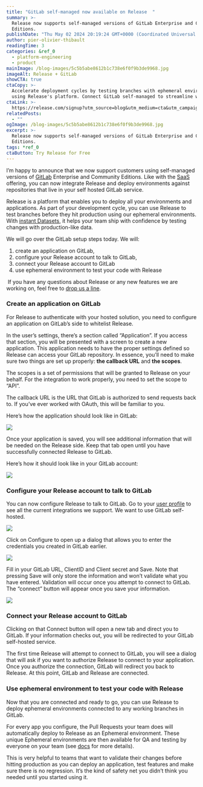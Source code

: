 ```yaml
---
title: "GitLab self-managed now available on Release  "
summary: >-
  Release now supports self-managed versions of GitLab Enterprise and Community
  Editions.
publishDate: "Thu May 02 2024 20:19:24 GMT+0000 (Coordinated Universal Time)"
author: pier-olivier-thibault
readingTime: 3
categories: &ref_0
  - platform-engineering
  - product
mainImage: /blog-images/5c5b5abe8612b1c738e6f0f9b3de9968.jpg
imageAlt: Release + GitLab
showCTA: true
ctaCopy: >-
  Accelerate deployment cycles by testing branches with ephemeral environments
  using Release's platform. Connect GitLab self-managed to streamline workflows.
ctaLink: >-
  https://release.com/signup?utm_source=blog&utm_medium=cta&utm_campaign=blog-cta&utm_content=gitlab-self-managed-now-available-on-release
relatedPosts:
  - ""
ogImage: /blog-images/5c5b5abe8612b1c738e6f0f9b3de9968.jpg
excerpt: >-
  Release now supports self-managed versions of GitLab Enterprise and Community
  Editions.
tags: *ref_0
ctaButton: Try Release for Free
---
```


I’m happy to announce that we now support customers using self-managed versions of [GitLab](https://about.gitlab.com/) Enterprise and Community Editions. Like with the [SaaS](https://docs.gitlab.com/ee/subscriptions/index.html#choose-between-gitlab-saas-or-gitlab-self-managed) offering, you can now integrate Release and deploy environments against repositories that live in your self hosted GitLab service.

Release is a platform that enables you to deploy all your environments and applications. As part of your development cycle, you can use Release to test branches before they hit production using our ephemeral environments. With [instant Datasets](https://docs.gitlab.com/ee/subscriptions/index.html#choose-between-gitlab-saas-or-gitlab-self-managed), it helps your team ship with confidence by testing changes with production-like data.

We will go over the GitLab setup steps today. We will:

1.  create an application on GitLab,
2.  configure your Release account to talk to GitLab, 
3.  connect your Release account to GitLab
4.  use ephemeral environment to test your code with Release

 If you have any questions about Release or any new features we are working on, feel free to [drop us a line](mailto:hello@release.com).  

### Create an application on GitLab

For Release to authenticate with your hosted solution, you need to configure an application on GitLab’s side to whitelist Release.

In the user’s settings, there’s a section called “Application”. If you access that section, you will be presented with a screen to create a new application. This application needs to have the proper settings defined so Release can access your GitLab repository. In essence, you’ll need to make sure two things are set up properly: **the callback URL** and **the scopes**.

The scopes is a set of permissions that will be granted to Release on your behalf. For the integration to work properly, you need to set the scope to “API”.

The callback URL is the URL that GitLab is authorized to send requests back to. If you’ve ever worked with OAuth, this will be familiar to you.

Here’s how the application should look like in GitLab:

![](/blog-images/3d2bc79ec7ffef9a6c65a461c15d54f3.png)

Once your application is saved, you will see additional information that will be needed on the Release side. Keep that tab open until you have successfully connected Release to GitLab.

Here’s how it should look like in your GitLab account:

![](/blog-images/cc113defbd618a1d8eae46fc2cba26d6.png)

### Configure your Release account to talk to GitLab

You can now configure Release to talk to GitLab. Go to your [user profile](https://app.release.com/admin/user-profile) to see all the current integrations we support. We want to use GitLab self-hosted. 

![](/blog-images/18f4a03d7815db85a9890c329c173eff.png)

Click on Configure to open up a dialog that allows you to enter the credentials you created in GitLab earlier.

![](/blog-images/ffd747d7ec0423f27ed16e7236065f64.png)

Fill in your GitLab URL, ClientID and Client secret and Save. Note that pressing Save will only store the information and won’t validate what you have entered. Validation will occur once you attempt to connect to GitLab. The “connect” button will appear once you save your information. 

![](/blog-images/a2920b5c88fa90c39ed65434d678107a.png)

### Connect your Release account to GitLab

Clicking on that Connect button will open a new tab and direct you to GitLab. If your information checks out, you will be redirected to your GitLab self-hosted service.

The first time Release will attempt to connect to GitLab, you will see a dialog that will ask if you want to authorize Release to connect to your application. Once you authorize the connection, GitLab will redirect you back to Release. At this point, GitLab and Release are connected.

### Use ephemeral environment to test your code with Release

Now that you are connected and ready to go, you can use Release to deploy ephemeral environments connected to any working branches in GitLab.

For every app you configure, the Pull Requests your team does will automatically deploy to Release as an Ephemeral environment. These unique Ephemeral environments are then available for QA and testing by everyone on your team (see [docs](https://docs.release.com/getting-started/prepare-to-use-release) for more details). 

This is very helpful to teams that want to validate their changes before hitting production as you can deploy an application, test features and make sure there is no regression. It’s the kind of safety net you didn’t think you needed until you started using it.

